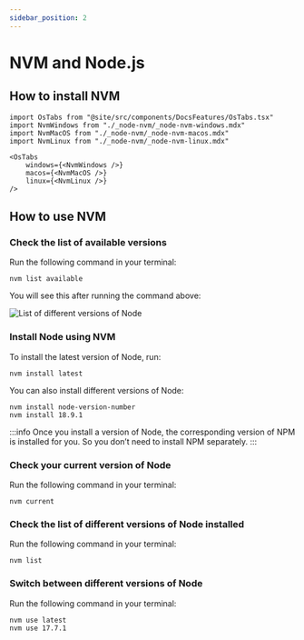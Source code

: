 ```yaml
---
sidebar_position: 2
---
```


# NVM and Node.js
## How to install NVM

```mdx-code-block
import OsTabs from "@site/src/components/DocsFeatures/OsTabs.tsx"
import NvmWindows from "./_node-nvm/_node-nvm-windows.mdx"
import NvmMacOS from "./_node-nvm/_node-nvm-macos.mdx"
import NvmLinux from "./_node-nvm/_node-nvm-linux.mdx"

<OsTabs
    windows={<NvmWindows />}
    macos={<NvmMacOS />}
    linux={<NvmLinux />}
/>
```
## How to use NVM

### Check the list of available versions

Run the following command in your terminal:
```
nvm list available
```

You will see this after running the command above:

![List of different versions of Node](./img/node_version_list.png)

### Install Node using NVM

To install the latest version of Node, run:
```
nvm install latest
```

You can also install different versions of Node:
```
nvm install node-version-number
nvm install 18.9.1
```

:::info
Once you install a version of Node, the corresponding version of NPM is installed for you. So you don’t need to install NPM separately.
:::

### Check your current version of Node

Run the following command in your terminal:
```
nvm current
```

### Check the list of different versions of Node installed

Run the following command in your terminal:
```
nvm list
```

### Switch between different versions of Node

Run the following command in your terminal:
```
nvm use latest
nvm use 17.7.1
```